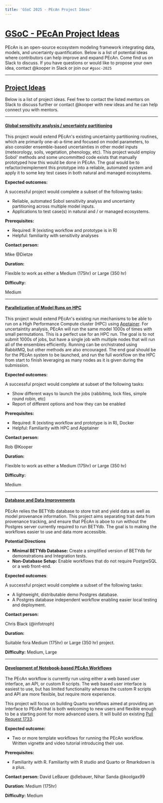 ```yaml
---
title: 'GSoC 2025 - PEcAn Project Ideas'
---
```


# [GSoC - PEcAn Project Ideas](#background)

PEcAn is an open-source ecosystem modeling framework integrating data, models, and uncertainty quantification. Below is a list of potential ideas where contributors can help improve and expand PEcAn. Come find us on Slack to discuss. If you have questions or would like to propose your own idea, contact @kooper in Slack or join our `#gsoc-2025`

---

## [Project Ideas](#ideas)

Below is a list of project ideas. Feel free to contact the listed mentors on Slack to discuss further or contact @kooper with new ideas and he can help connect you with mentors.

---

#### [Global sensitivity analysis / uncertainty partitioning](#sa)

This project would extend PEcAn's existing uncertainty partitioning routines, which are primarily one-at-a-time and focused on model parameters, to also consider ensemble-based uncertainties in other model inputs (meteorology, soils, vegetation, phenology, etc). This project would employ Sobol' methods and some uncommitted code exists that manually prototyped how this would be done in PEcAn. The goal would be to refactor/reimplement this prototype into a reliable, automated system and apply it to some key test cases in both natural and managed ecosystems.


**Expected outcomes:**

A successful project would complete a subset of the following tasks:

* Reliable, automated Sobol sensitivity analyss and uncertainty partitioning across multiple model inputs.
* Applications to test case(s) in natural and / or managed ecosystems.

**Prerequisites:**

- Required: R (existing workflow and prototype is in R)
- Helpful: familiarity with sensitivity analyses

**Contact person:**

Mike @Dietze

**Duration:**

Flexible to work as either a Medium (175hr) or Large (350 hr)

**Difficulty:**

Medium

---

#### [Parallelization of Model Runs on HPC](#hpc)

This project would extend PEcAn's existing run mechanisms to be able to run on a High Performance Compute cluster (HPC) using [Apptainer](https://apptainer.org). For uncertaintity analysis, PEcAn will run the same model 1000s of times with small permutations. This is a perfect use for an HPC run. The goal is to not submit 1000s of jobs, but have a single job with multiple nodes that will run all of the ensembles efficiently. Running can be orchistrated using RabbitMQ, but other methods are also encouraged. The end goal should be for the PEcAn system to be launched, and run the full workflow on the HPC from start to finish leveraging as many nodes as it is given during the submission.

**Expected outcomes:**

A successful project would complete at subset of the following tasks:

* Show different ways to launch the jobs (rabbitmq, lock files, simple round robin, etc)
* Report of different options and how they can be enabled

**Prerequisites:**

- Required: R (existing workflow and prototype is in R), Docker
- Helpful: Familiarity with HPC and Apptainer

**Contact person:**

Rob @Kooper

**Duration:**

Flexible to work as either a Medium (175hr) or Large (350 hr)

**Difficulty:**

Medium

---
#### [Database and Data Improvements](#db)

PEcAn relies the BETYdb database to store trait and yield data as well as model provenance information. This project aims separating trait data from provenance tracking, and ensure that PEcAn is aboe to run without the Postgres server currently required to run BETYdb. The goal is to making the workflows easier to use and data more accessible.


**Potential Directions**

- **Minimal BETYdb Database:** Create a simplified version of BETYdb for demonstrations and Integration tests.
- **Non-Database Setup:** Enable workflows that do not require PostgreSQL or a web front-end.

**Expected outcomes**:

A successful project would complete a subset of the following tasks:
- A lightweight, distributable demo Postgres database.
- A Postgres database independent workflow enabling easier local testing and deployment.



**Contact person:**

Chris Black (@infotroph)

**Duration:**

Suitable fora Medium (175hr) or Large (350 hr) project.

**Difficulty:**
Medium, Large


---

#### [Development of Notebook-based PEcAn Workflows](#notebook)

The PEcAn workflow is currently run using either a web based user interface, an API, or custom R scripts. The web based user interface is easiest to use, but has limited functionality whereas the custom R scripts and API are more flexible, but require more experience.

This project will focus on building Quarto workflows aimed at providing an interface to PEcAn that is both welcoming to new users and flexible enough to be a starting point for more advanced users. It will build on existing [Pull Request 1733](https://github.com/PecanProject/pecan/pull/1733).

**Expected outcome:**

- Two or more template workflows for running the PEcAn workflow. Written vignette and video tutorial introducing their use.

**Prerequisites:**

- Familiarity with R. Familiarity with R studio and Quarto or Rmarkdown is a plus.

**Contact person:**
David LeBauer @dlebauer, Nihar Sanda @koolgax99

**Duration:**
Medium (175hr)

**Difficulty:**
Medium



<!--


# This comment section for ideas that may be potentially viable in future (with revision)


#### BETYdb R data package

BETYdb's web front end is built on a version of Ruby on Rails that is functional byt no longer supported. A key feature of BETYdb is that the data is open and accessible. 

Building an R data package would make the Trait and Yield data currently in BETYdb more accessible to users beyond the PEcAn community.

**Expected outcomes:**

A successful project would complete a subset of the following tasks:

- An R package containing the data currently hosted in BETYdb.
- Documentation and examples of use.
- Updates to BETYdb documentation.

**Prerequisites:**

- Required: R
- Helpful: R package development; familiarity with relational databases and SQL.

**Contact person:**

David LeBauer (@dlebauer)

**Duration:**

Medium (175hr) to Large (350hr) depending on scope of proposal.

**Difficulty:**

Medium

---

#### [Optimize PEcAn for freestanding use of single packages [R package development]](#freestanding)

PEcAn was designed as a system of independent modules, each implemented as its own R package that was intended to be usable either standalone or as part of the full PEcAn system. Subsequent development focused on the most common cross-module workflows has lead to tighter coupling between modules than was originally intended, so that in practice many of the modules are now challenging to use, test, or develop without a full understanding of their interdependencies. Further, some packages expect inputs and outputs in data structures that are only generated by other PEcAn packages but might be more easily provided in standard well-known formats. We seek proposals to re-loosen these couplings by revisiting the design and interface of PEcAn packages through one or more of:

1. Refactoring code to remove unneeded dependencies, simplify package interfaces, and exchange data in standard formats
2. Identifying exported functions that are not core to the functionality of the package, and removing them or making them internal
3. Writing tests and examples that demonstrate freestanding use of the package
4. Developing methods for tracking the dependencies between packages that cannot be eliminated, including how these change between package versions
   Proposals for this project should choose a subset of these approaches and apply them to a specified subset of the PEcAn packages. Strong proposals will clearly show why each chosen package should be a priority, how it will become more independent at the completion of the project, and what interface changes will be needed to achieve this.

**Expected outcome:**

- One or more PEcAn packages can be installed, used, and/or tested without the user needing to know [something previously important] about [another package].

**Prerequisites:**

- Familiarity with R, especially how it manages dependencies between packages, and with concepts of software package development. Helpful resources: [rOpenSci packages](https://devguide.ropensci.org/index.html) and [R packages](https://r-pkgs.org). Experience with multi-package code bases will be very helpful.

**Contact person:**
Chris Black @infotroph, Shashank Singh @moki1202

**Duration:**
Flexible to work as either a Small (175hr) or Large (350 hr)

**Difficulty:**
Medium, Large
---

#### [PEcAn model coupling and development [Data Science]](#coupling)

PEcAn has the capability to interface multiple ecological models. The goal of this project is to improve the coupling of existing models to PEcAn (specifically FATES) and add new models (specifically a simple vegetation model that is under development). It is also possible to contribute to the development of the simple vegetation model which is written in Fortran.

**Expected outcome:**

- New or improved PEcAn model packages.

**Prerequisites:**

- R, Fortran is an advantage.

**Contact person:**
Hui Tang @Hui Tang, Istem Fer @istfer

**Duration:**
Flexible to work as either a Small (175hr) or Large (350 hr)

**Difficulty:**
Medium

---
-->

